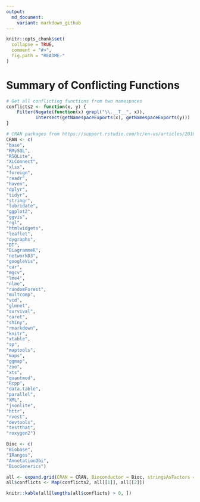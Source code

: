 ```yaml
---
output:
  md_document:
    variant: markdown_github
---
```


<!-- README.md is generated from README.Rmd. Please edit that file -->

```r
knitr::opts_chunk$set(
  collapse = TRUE,
  comment = "#>",
  fig.path = "README-"
)
```

# Summary of Conflicting Functions #
```r
# Get all conflicting functions from two namespaces
conflicts2 <- function(x, y) {
    Filter(Negate(function(x) grepl("\\.__T__", x)),
           intersect(getNamespaceExports(x), getNamespaceExports(y)))
}

# CRAN packages from https://support.rstudio.com/hc/en-us/articles/201057987-Quick-list-of-useful-R-packages
CRAN <- c(
"base",
"RMySQL",
"RSQLite",
"XLConnect",
"xlsx",
"foreign",
"readr",
"haven",
"dplyr",
"tidyr",
"stringr",
"lubridate",
"ggplot2",
"ggvis",
"rgl",
"htmlwidgets",
"leaflet",
"dygraphs",
"DT",
"DiagrammeR",
"networkD3",
"googleVis",
"car",
"mgcv",
"lme4",
"nlme",
"randomForest",
"multcomp",
"vcd",
"glmnet",
"survival",
"caret",
"shiny",
"rmarkdown",
"knitr",
"xtable",
"sp",
"maptools",
"maps",
"ggmap",
"zoo",
"xts",
"quantmod",
"Rcpp",
"data.table",
"parallel",
"XML",
"jsonlite",
"httr",
"rvest",
"devtools",
"testthat",
"roxygen2")

Bioc <- c(
"Biobase",
"IRanges",
"AnnotationDbi",
"BiocGenerics")

all <- expand.grid(CRAN = CRAN, Bioconductor = Bioc, stringsAsFactors = FALSE)
all$conflicts <- Map(conflicts2, all[[1]], all[[2]])

knitr::kable(all[lengths(all$conflicts) > 0, ])
```

